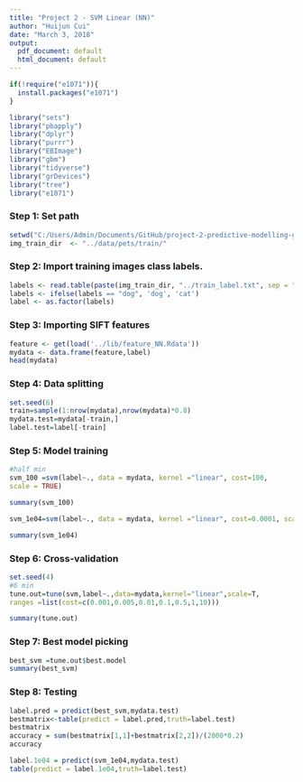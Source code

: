 ```yaml
---
title: "Project 2 - SVM Linear (NN)"
author: "Huijun Cui"
date: "March 3, 2018"
output:
  pdf_document: default
  html_document: default
---
```


```r
if(!require("e1071")){
  install.packages("e1071")
}

library("sets")
library("pbapply")
library("dplyr")
library("purrr")
library("EBImage")
library("gbm")
library("tidyverse")
library("grDevices")
library("tree")
library("e1071")
```

### Step 1: Set path

```r
setwd("C:/Users/Admin/Documents/GitHub/project-2-predictive-modelling-group-1/doc") 
img_train_dir  <- "../data/pets/train/"
```

### Step 2: Import training images class labels.

```r
labels <- read.table(paste(img_train_dir, "../train_label.txt", sep = ""), header = F)
labels <- ifelse(labels == "dog", 'dog', 'cat')
label <- as.factor(labels) 
```

### Step 3: Importing SIFT features

```r
feature <- get(load('../lib/feature_NN.Rdata'))
mydata <- data.frame(feature,label)
head(mydata)
```

### Step 4: Data splitting

```r
set.seed(6)
train=sample(1:nrow(mydata),nrow(mydata)*0.8)
mydata.test=mydata[-train,]
label.test=label[-train]
```

### Step 5: Model training

```r
#half min
svm_100 =svm(label~., data = mydata, kernel ="linear", cost=100,
scale = TRUE)
```
```r
summary(svm_100)
```

```r
svm_1e04=svm(label~., data = mydata, kernel ="linear", cost=0.0001, scale=TRUE)
```
```r
summary(svm_1e04)
```

### Step 6: Cross-validation

```r
set.seed(4)
#6 min
tune.out=tune(svm,label~.,data=mydata,kernel="linear",scale=T,
ranges =list(cost=c(0.001,0.005,0.01,0.1,0.5,1,10)))
```
```r
summary(tune.out)
```
### Step 7: Best model picking

```r
best_svm =tune.out$best.model
summary(best_svm)
```

### Step 8: Testing

```r
label.pred = predict(best_svm,mydata.test)
bestmatrix<-table(predict = label.pred,truth=label.test)
bestmatrix
accuracy = sum(bestmatrix[1,1]+bestmatrix[2,2])/(2000*0.2)
accuracy
```
```r
label.1e04 = predict(svm_1e04,mydata.test)
table(predict = label.1e04,truth=label.test)
```